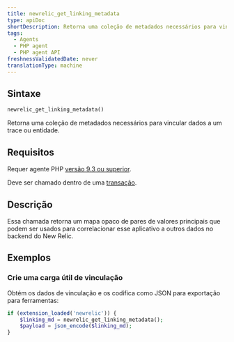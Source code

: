 ```yaml
---
title: newrelic_get_linking_metadata
type: apiDoc
shortDescription: Retorna uma coleção de metadados necessários para vincular dados a um trace ou entidade.
tags:
  - Agents
  - PHP agent
  - PHP agent API
freshnessValidatedDate: never
translationType: machine
---
```


## Sintaxe

```php
newrelic_get_linking_metadata()
```

Retorna uma coleção de metadados necessários para vincular dados a um trace ou entidade.

## Requisitos

Requer agente PHP [versão 9.3 ou superior](/docs/release-notes/agent-release-notes/php-release-notes).

Deve ser chamado dentro de uma [transação](/docs/accounts-partnerships/education/getting-started-new-relic/glossary#transaction).

## Descrição

Essa chamada retorna um mapa opaco de pares de valores principais que podem ser usados para correlacionar esse aplicativo a outros dados no backend do New Relic.

## Exemplos

### Crie uma carga útil de vinculação

Obtém os dados de vinculação e os codifica como JSON para exportação para ferramentas:

```php
if (extension_loaded('newrelic')) {
    $linking_md = newrelic_get_linking_metadata();
    $payload = json_encode($linking_md);
}
```
